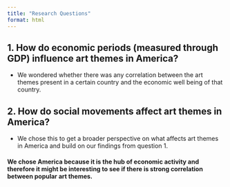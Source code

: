 ```yaml
---
title: "Research Questions"
format: html
---
```


## 1. How do economic periods (measured through GDP) influence art themes in America?

-   We wondered whether there was any correlation between the art themes present in a certain country and the economic well being of that country.

## 2. How do social movements affect art themes in America?

-   We chose this to get a broader perspective on what affects art themes in America and build on our findings from question 1.

#### We chose America because it is the hub of economic activity and therefore it might be interesting to see if there is strong correlation between popular art themes.